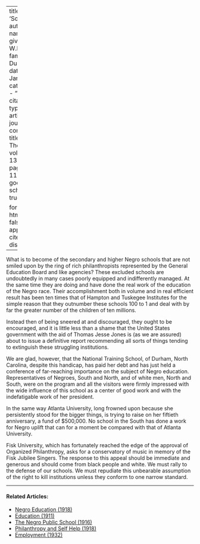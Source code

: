 
---
title: 'Schools'
author:
  - name:
      given: W.E.B.
      family: Du Bois
date: Jan. 1917
categories: 
  - ""
citation: 
  type: article-journal
  container-title: The Crisis
  volume: 13
  issue: 3
  page: 111-112
google-scholar: true

format:
  html:
    toc: false
    appendix-cite-as: display
---



What is to become of the secondary and higher Negro schools that are
not smiled upon by the ring of rich
philanthropists represented by the General Education Board and like
agencies? These excluded schools are undoubtedly in many cases poorly
equipped and indifferently managed. At the same time they are doing and
have done the real work of the education of the Negro race. Their
accomplishment both in volume and in real efficient result has been ten
times that of Hampton and Tuskegee Institutes for the simple reason that
they outnumber these schools 100 to 1 and deal with by far the greater
number of the children of ten millions.

Instead then of being sneered at and discouraged, they ought to be
encouraged, and it is little less than a shame that the United States
government with the aid of Thomas Jesse Jones is (as we are assured)
about to issue a definitive report recommending all sorts of things
tending to extinguish these struggling institutions.

We are glad, however, that the National Training School, of Durham,
North Carolina, despite this handicap, has paid her debt and has just held a conference of far-reaching
importance on the subject of Negro education. Representatives of
Negroes, South and North, and of white men, North and South, were on the
program and all the visitors were firmly impressed with the wide
influence of this school as a center of good work and with the
indefatigable work of her president.

In the same way Atlanta University, long frowned upon because she
persistently stood for the bigger things, is trying to raise on her
fiftieth anniversary, a fund of $500,000. No school in the South has
done a work for Negro uplift that can for a moment be compared with that
of Atlanta University.

Fisk University, which has fortunately reached the edge of the approval
of Organized Philanthropy, asks for a conservatory of music in memory of
the Fisk Jubilee Singers. The response to this appeal should be
immediate and generous and should come from black people and white.
We must rally to the defense of our schools. We must repudiate this
unbearable assumption of the right to kill institutions unless they
conform to one narrow standard.

<!-- Similar articles start here -->
<div  class="clear-wrap"></div>
<hr>
#### Related Articles:

* [Negro Education (1918)](/Volumes/15/04/negro_education.html)
* [Education (1911)](/Volumes/01/04/education.html)
* [The Negro Public School (1916)](/Volumes/11/05/negro_public_school.html)
* [Philanthropy and Self Help (1918)](/Volumes/16/03/philanthropy_and_self_help.html)
* [Employment (1932)](/Volumes/39/09/employment.html)

<!-- Similar articles end here -->